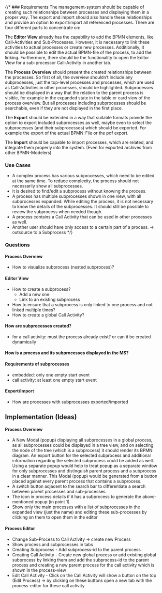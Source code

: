 {/* ### Requirements
The management-system should be capable of creating such relationships between processes and displaying them in a proper way. The export and import should also handle these relationships and provide an option to export/import all referenced processes. There are four different parts to concentrate on:

The **Editor View** already has the capability to add the BPMN elements, like Call-Activities and Sub-Processes. However, it is necessary to link these activities to actual processes or create new processes. Additionally, it should be possible to edit the actual BPMN-file of the process, to add the linking. Furthermore, there should be the functionality to open the Editor View for a sub-processor Call-Activity in another tab.

The **Process Overview** should present the created relationships between the processes. So first of all, the overview shouldn’t include any subprocesses, just the top-level processes and processes, which are used as Call-Activities in other processes, should be highlighted. Subprocesses should be displayed in a way that the relation to the parent process is visible, for example in the expanded state in the table or card view of the process overview. But all processes including subprocesses should be searchable, even if they are not displayed in the first place.

The **Export** should be extended in a way that suitable formats provide the option to export included subprocesses as well, maybe even to select the subprocesses (and their subprocesses) which should be exported. For example the export of the actual BPMN-File or the pdf export.

The **Import** should be capable to import processes, which are related, and integrate them properly into the system. (Even for exported archives from other BPMN-Modelers)

### Use Cases

- A complex process has various subprocesses, which need to be edited at the same time. To reduce complexity, the process should not necessarily show all subprocesses.
- It is desired to find/edit a subprocess without knowing the process.
- A process has multiple subprocesses shown in one view, with all subprocesses expanded. While editing the process, it is not necessary to know the details of the subprocesses. It should still be possible to review the subprocess when needed though.
- A process contains a Call Activity that can be used in other processes as well.
- Another user should have only access to a certain part of a process. → outsource to a Subprocess */}

### Questions

#### Process Overview

- How to visualize subprocess (nested subprocess)?

#### Editor View

- How to create a subprocess?
  - Add a new one
  - Link to an existing subprocess
- How to ensure that a subprocess is only linked to one process and not linked multiple times?
- How to create a global Call Activity?

#### How are subprocesses created?

- for a call activity: must the process already exist? or can it be created dynamically

#### How is a process and its subprocesses displayed in the MS?

#### Requirements of subprocesses

- embedded: only one empty start event
- call activity: at least one empty start event

#### Export/Import

- How are processes with subprocesses exported/imported

## Implementation (Ideas)

#### Process Overview

- A New Modal (popup) displaying all subprocesses in a global process, as all subprocesses could be displayed in a tree view, and on selecting the node of the tree (which is a subprocess) it should render its BPMN diagram. An export button for the selected subprocess and additional information regarding the selected subprocess could be added as well. Using a separate popup would help to treat popup as a separate window for only subprocesses and distinguish parent process and a subprocess in a clear manner. This Modal (popup) would be generated from a button placed against every parent process that contains a subprocess.
- A switch button adjacent to the search bar to differentiate a search between parent processes and sub-processes.
- The icon in process details if it has a subprocess to generate the above-mentioned popup (in point 1).
- Show only the main processes with a list of subprocesses in the expanded view (just the name) and editing these sub-processes by clicking on them to open them in the editor

#### Process Editor

- Change Sub-Process to Call Activity → create new Process
- Show process and subprocesses in tabs
- Creating Subprocess - Add subprocess-id to the parent process
- Creating Call Activity - Create new global process or add existing global subprocess by linking them and add the subprocess-id to the parent process and creating a new parent process for the call activity which is shown in the process-view
- Edit Call Activity - Click on the Call Activity will show a button on the top (Edit Process) -> by clicking on these buttons open a new tab with the process-editor for these call activity
